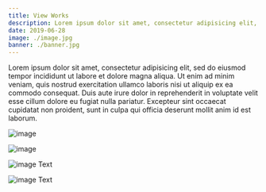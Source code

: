 ```yaml
---
title: View Works
description: Lorem ipsum dolor sit amet, consectetur adipisicing elit, sed do eiusmod tempor incididunt ut labore et dolore magna aliqua.
date: 2019-06-28
image: ./image.jpg
banner: ./banner.jpg
---
```


Lorem ipsum dolor sit amet, consectetur adipisicing elit, sed do eiusmod tempor incididunt ut labore et dolore magna aliqua. Ut enim ad minim veniam, quis nostrud exercitation ullamco laboris nisi ut aliquip ex ea commodo consequat. Duis aute irure dolor in reprehenderit in voluptate velit esse cillum dolore eu fugiat nulla pariatur. Excepteur sint occaecat cupidatat non proident, sunt in culpa qui officia deserunt mollit anim id est laborum.

<Row>
<Col>

![image](./b1.jpg)

</Col>
<Col>

![image](./b2.jpg)

</Col>
</Row>


<Row>
<Col>

![image](./l2.jpg)
Text

</Col>
<Col>

![image](./l1.jpg)
Text

</Col>
</Row>
